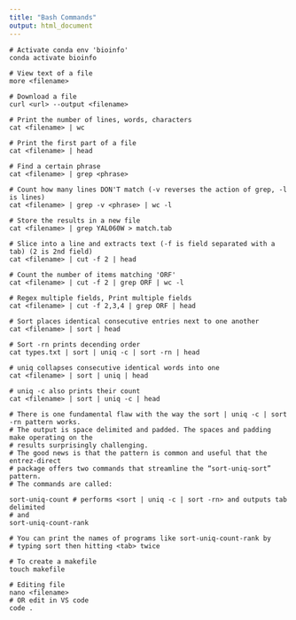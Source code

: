 ```yaml
---
title: "Bash Commands"
output: html_document
---
```

```
# Activate conda env 'bioinfo'
conda activate bioinfo

# View text of a file
more <filename>

# Download a file
curl <url> --output <filename>

# Print the number of lines, words, characters 
cat <filename> | wc

# Print the first part of a file
cat <filename> | head

# Find a certain phrase
cat <filename> | grep <phrase>

# Count how many lines DON'T match (-v reverses the action of grep, -l is lines)
cat <filename> | grep -v <phrase> | wc -l

# Store the results in a new file
cat <filename> | grep YAL060W > match.tab

# Slice into a line and extracts text (-f is field separated with a tab) (2 is 2nd field)
cat <filename> | cut -f 2 | head

# Count the number of items matching 'ORF'
cat <filename> | cut -f 2 | grep ORF | wc -l

# Regex multiple fields, Print multiple fields 
cat <filename> | cut -f 2,3,4 | grep ORF | head

# Sort places identical consecutive entries next to one another
cat <filename> | sort | head

# Sort -rn prints decending order
cat types.txt | sort | uniq -c | sort -rn | head

# uniq collapses consecutive identical words into one
cat <filename> | sort | uniq | head

# uniq -c also prints their count
cat <filename> | sort | uniq -c | head

# There is one fundamental flaw with the way the sort | uniq -c | sort -rn pattern works. 
# The output is space delimited and padded. The spaces and padding make operating on the 
# results surprisingly challenging.
# The good news is that the pattern is common and useful that the entrez-direct 
# package offers two commands that streamline the “sort-uniq-sort” pattern. 
# The commands are called:

sort-uniq-count # performs <sort | uniq -c | sort -rn> and outputs tab delimited
# and
sort-uniq-count-rank

# You can print the names of programs like sort-uniq-count-rank by 
# typing sort then hitting <tab> twice

# To create a makefile
touch makefile

# Editing file
nano <filename>
# OR edit in VS code
code .

```


